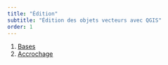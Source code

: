 ```yaml
---
title: "Édition"
subtitle: "Édition des objets vecteurs avec QGIS"
order: 1
---
```


1. [Bases](edition-01-bases.qmd)
1. [Accrochage](edition-02-accrochage.qmd)
